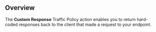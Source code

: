 ## Overview

The **Custom Response** Traffic Policy action enables you to return hard-coded 
responses back to the client that made a request to your endpoint.
